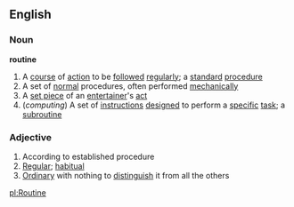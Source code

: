 ==English==
===Noun===
'''routine'''
#A [[course]] of [[action]] to be [[follow]]ed [[regular]]ly; a [[standard]] [[procedure]]
#A set of [[normal]] procedures, often performed [[mechanical]]ly
#A [[set piece]] of an [[entertainer]]'s [[act]]
#(''computing'') A set of [[instruction]]s [[design]]ed to perform a [[specific]] [[task]]; a [[subroutine]]
===Adjective===
#According to established procedure
#[[Regular]]; [[habitual]]
#[[Ordinary]] with nothing to [[distinguish]] it from all the others

[[pl:Routine]]